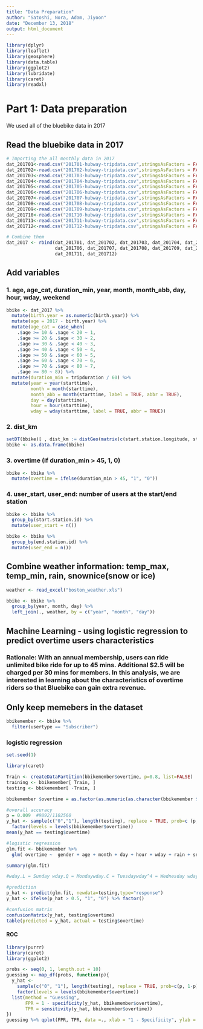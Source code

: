```yaml
---
title: "Data Preparation"
author: "Satoshi, Nora, Adam, Jiyoon"
date: "December 13, 2018"
output: html_document
---
```


```r
library(dplyr)
library(leaflet)
library(geosphere)
library(data.table)
library(ggplot2)
library(lubridate)
library(caret)
library(readxl)
```

# Part 1: Data preparation

We used all of the bluebike data in 2017 

## Read the bluebike data in 2017
```r
# Importing the all monthly data in 2017
dat_201701<-read.csv("201701-hubway-tripdata.csv",stringsAsFactors = FALSE)
dat_201702<-read.csv("201702-hubway-tripdata.csv",stringsAsFactors = FALSE)
dat_201703<-read.csv("201703-hubway-tripdata.csv",stringsAsFactors = FALSE)
dat_201704<-read.csv("201704-hubway-tripdata.csv",stringsAsFactors = FALSE)
dat_201705<-read.csv("201705-hubway-tripdata.csv",stringsAsFactors = FALSE)
dat_201706<-read.csv("201706-hubway-tripdata.csv",stringsAsFactors = FALSE)
dat_201707<-read.csv("201707-hubway-tripdata.csv",stringsAsFactors = FALSE)
dat_201708<-read.csv("201708-hubway-tripdata.csv",stringsAsFactors = FALSE)
dat_201709<-read.csv("201709-hubway-tripdata.csv",stringsAsFactors = FALSE)
dat_201710<-read.csv("201710-hubway-tripdata.csv",stringsAsFactors = FALSE)
dat_201711<-read.csv("201711-hubway-tripdata.csv",stringsAsFactors = FALSE)
dat_201712<-read.csv("201712-hubway-tripdata.csv",stringsAsFactors = FALSE)

# Combine them
dat_2017 <- rbind(dat_201701, dat_201702, dat_201703, dat_201704, dat_201705,
                  dat_201706, dat_201707, dat_201708, dat_201709, dat_201710,
                  dat_201711, dat_201712)
```

## Add variables

### 1. age, age_cat, duration_min, year, month, month_abb, day, hour, wday, weekend
```r
bbike <- dat_2017 %>%
  mutate(birth.year = as.numeric(birth.year)) %>%
  mutate(age = 2017 - birth.year) %>%
  mutate(age_cat = case_when(
    .$age >= 10 & .$age < 20 ~ 1,
    .$age >= 20 & .$age < 30 ~ 2,
    .$age >= 30 & .$age < 40 ~ 3,
    .$age >= 40 & .$age < 50 ~ 4,
    .$age >= 50 & .$age < 60 ~ 5,
    .$age >= 60 & .$age < 70 ~ 6,
    .$age >= 70 & .$age < 80 ~ 7,
    .$age >= 80 ~ 8)) %>%
  mutate(duration_min = tripduration / 60) %>%
  mutate(year = year(starttime), 
         month = month(starttime),
         month_abb = month(starttime, label = TRUE, abbr = TRUE), 
         day = day(starttime),
         hour = hour(starttime), 
         wday = wday(starttime, label = TRUE, abbr = TRUE))
```

### 2. dist_km
```r
setDT(bbike)[ , dist_km := distGeo(matrix(c(start.station.longitude, start.station.latitude), ncol = 2),matrix(c(end.station.longitude, end.station.latitude), ncol = 2))/1000]
bbike <- as.data.frame(bbike)
```

### 3. overtime (if duration_min >  45, 1, 0)
```r
bbike <- bbike %>%
  mutate(overtime = ifelse(duration_min > 45, "1", "0"))
```

### 4. user_start, user_end: number of users at the start/end station
```r
bbike <- bbike %>%
  group_by(start.station.id) %>%
  mutate(user_start = n())

bbike <- bbike %>%
  group_by(end.station.id) %>%
  mutate(user_end = n())
```

## Combine weather information: temp_max, temp_min, rain, snownice(snow or ice)
```r
weather <- read_excel("boston_weather.xls")
```

```r
bbike <- bbike %>%
  group_by(year, month, day) %>%
  left_join(., weather, by = c("year", "month", "day")) 
```

## Machine Learning - using logistic regression to predict overtime users characteristics 

### Rationale: With an annual membership, users can ride unlimited bike ride for up to 45 mins. Additional $2.5 will be charged per 30 mins for members. In this analysis, we are interested in learning about the characteristics of overtime riders so that Bluebike can gain extra revenue. 


## Only keep memebers in the dataset 

```r
bbikemember <- bbike %>%
  filter(usertype == "Subscriber")

```


### logistic regression
```r
set.seed(1)

library(caret)

Train <- createDataPartition(bbikemember$overtime, p=0.8, list=FALSE)
training <- bbikemember[ Train, ]
testing <- bbikemember[ -Train, ]

bbikemember $overtime = as.factor(as.numeric(as.character(bbikemember $overtime)))

#overall accuracy 
p = 0.009  #9892/1102560
y_hat <- sample(c("0","1"), length(testing), replace = TRUE, prob=c (p, 1-p)) %>% 
  factor(levels = levels(bbikemember$overtime))
mean(y_hat == testing$overtime)

#logistic regression
glm.fit <- bbikemember %>% 
  glm( overtime ~  gender + age + month + day + hour + wday + rain + snownice, data=., family = "binomial")

summary(glm.fit)

#wday.L = Sunday wday.Q = Mondaywday.C = Tuesdaywday^4 = Wednesday wday^5 = Thursday wday^6 = Friday Intercept = Saturday 

#prediction
p_hat <- predict(glm.fit, newdata=testing,type="response")
y_hat <- ifelse(p_hat > 0.5, "1", "0") %>% factor()

#confusion matrix 
confusionMatrix(y_hat, testing$overtime)
table(predicted = y_hat, actual = testing$overtime)

```


#### ROC  
```r

library(purrr)
library(caret)
library(ggplot2)

probs <- seq(0, 1, length.out = 10)
guessing <- map_df(probs, function(p){
  y_hat <- 
    sample(c("0", "1"), length(testing), replace = TRUE, prob=c(p, 1-p)) %>%
    factor(levels = levels(bbikemember$overtime))
  list(method = "Guessing",
       FPR = 1 - specificity(y_hat, bbikemember$overtime),
       TPR = sensitivity(y_hat, bbikemember$overtime))
})
guessing %>% qplot(FPR, TPR, data =., xlab = "1 - Specificity", ylab = "Sensitivity")

```

